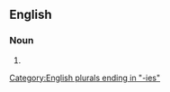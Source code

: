 ==English==

===Noun===
{{head|en|noun form}}

# {{plural of|applicability|lang=en}}

[[Category:English plurals ending in "-ies"]]